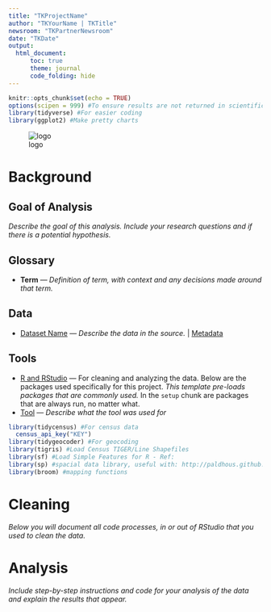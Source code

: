 ```yaml
---
title: "TKProjectName"
author: "TKYourName | TKTitle"
newsroom: "TKPartnerNewsroom"
date: "TKDate"
output: 
  html_document:
      toc: true
      theme: journal
      code_folding: hide
---
```


```r
knitr::opts_chunk$set(echo = TRUE)
options(scipen = 999) #To ensure results are not returned in scientific notation
library(tidyverse) #For easier coding
library(ggplot2) #Make pretty charts

```

![logo](ResolveLogo.jpg)

# Background

## Goal of Analysis

*Describe the goal of this analysis. Include your research questions and if there is a potential hypothesis.*

## Glossary

-   **Term** --- *Definition of term, with context and any decisions made around that term.*

## Data

-   [Dataset Name](URL) --- *Describe the data in the source.* \| [Metadata](URL)

## Tools

-   [R and RStudio](https://www.r-project.org/) --- For cleaning and analyzing the data. Below are the packages used specifically for this project. *This template pre-loads packages that are commonly used.* In the `setup` chunk are packages that are always run, no matter what.
-   [Tool](URL) --- *Describe what the tool was used for*

```r
library(tidycensus) #For census data
  census_api_key("KEY")
library(tidygeocoder) #For geocoding
library(tigris) #Load Census TIGER/Line Shapefiles
library(sf) #Load Simple Features for R - Ref:
library(sp) #spacial data library, useful with: http://paldhous.github.io/NICAR/2023/r-sf-mapping-geo-analysis.html
library(broom) #mapping functions
```

# Cleaning

*Below you will document all code processes, in or out of RStudio that you used to clean the data.*

# Analysis

*Include step-by-step instructions and code for your analysis of the data and explain the results that appear.*

